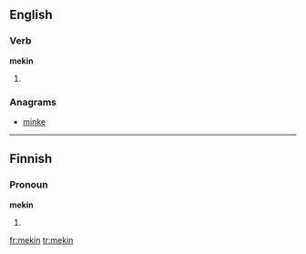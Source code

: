 ==English==

===Verb===
'''mekin'''

# {{context|nonstandard|eye dialect}} {{present participle of|make}}

===Anagrams===
* [[minke#English|minke]]

----
==Finnish==

===Pronoun===
'''mekin'''

# {{fi-form of|type=pronoun|suffix=-kin|me|-}}

[[fr:mekin]]
[[tr:mekin]]